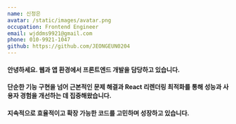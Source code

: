 ```yaml
---
name: 신정은
avatar: /static/images/avatar.png
occupation: Frontend Engineer
email: wjddms9921@gmail.com
phone: 010-9921-1047
github: https://github.com/JEONGEUN0204
---
```


#### 안녕하세요. 웹과 앱 환경에서 프론트엔드 개발을 담당하고 있습니다.

#### 단순한 기능 구현을 넘어 근본적인 문제 해결과 React 리렌더링 최적화를 통해 성능과 사용자 경험을 개선하는 데 집중해왔습니다.

#### 지속적으로 효율적이고 확장 가능한 코드를 고민하며 성장하고 있습니다.
